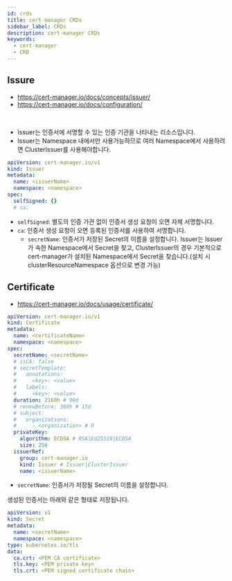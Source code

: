 ```yaml
---
id: crds
title: cert-manager CRDs
sidebar_label: CRDs
description: cert-manager CRDs
keywords:
  - cert-manager
  - CRD
---
```


## Issure

- https://cert-manager.io/docs/concepts/issuer/
- https://cert-manager.io/docs/configuration/

<br />

- Issuer는 인증서에 서명할 수 있는 인증 기관을 나타내는 리소스입니다.
- Issuer는 Namespace 내에서만 사용가능하므로 여러 Namespace에서 사용하려면 ClusterIssuer를 사용해야합니다.

```yaml
apiVersion: cert-manager.io/v1
kind: Issuer
metadata:
  name: <issuerName>
  namespace: <namespace>
spec:
  selfSigned: {}
  # ca:
```

- `selfSigned`: 별도의 인증 가관 없이 인증서 생성 요청이 오면 자체 서명합니다.
- `ca`: 인증서 생성 요청이 오면 등록된 인증서를 사용하여 서명합니다.
  - `secretName`: 인증서가 저장된 Secret의 이름을 설정합니다. Issuer는 Issuer가 속한 Namespace에서 Secret을 찾고, ClusterIssuer의 경우 기본적으로 cert-manager가 설치된 Namespace에서 Secret을 찾습니다.(설치 시 clusterResourceNamespace 옵션으로 변경 가능)

## Certificate

- https://cert-manager.io/docs/usage/certificate/

```yaml
apiVersion: cert-manager.io/v1
kind: Certificate
metadata:
  name: <certificateName>
  namespace: <namespace>
spec:
  secretName: <secretName>
  # isCA: false
  # secretTemplate:
  #   annotations:
  #     <key>: <value>
  #   labels:
  #     <key>: <value>
  duration: 2160h # 90d
  # renewBefore: 360h # 15d
  # subject:
  #   organizations:
  #     - <organization> # O
  privateKey:
    algorithm: ECDSA # RSA|Ed25519|ECDSA
    size: 256
  issuerRef:
    group: cert-manager.io
    kind: Issuer # Issuer|ClusterIssuer
    name: <issuerName>
```

- `secretName`: 인증서가 저장될 Secret의 이름을 설정합니다.

생성된 인증서는 아래와 같은 형태로 저장됩니다.

```yaml
apiVersion: v1
kind: Secret
metadata:
  name: <secretName>
  namespace: <namespace>
type: kubernetes.io/tls
data:
  ca.crt: <PEM CA certificate>
  tls.key: <PEM private key>
  tls.crt: <PEM signed certificate chain>
```
